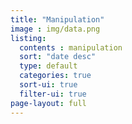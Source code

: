 ```yaml
---
title: "Manipulation"
image : img/data.png
listing: 
  contents : manipulation
  sort: "date desc"
  type: default
  categories: true
  sort-ui: true
  filter-ui: true
page-layout: full
---
```

